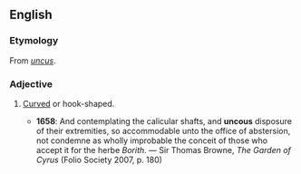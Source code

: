 ==English==
===Etymology===
From {{L.}} ''[[uncus]]''.

===Adjective===
{{en-adj}}

# {{rare}} [[curved|Curved]] or hook-shaped.
#*'''1658''': And contemplating the calicular shafts, and '''uncous''' disposure of their extremities, so accommodable unto the office of abstersion, not condemne as wholly improbable the conceit of those who accept it for the herbe ''Borith''. — Sir Thomas Browne, ''The Garden of Cyrus'' (Folio Society 2007, p. 180)